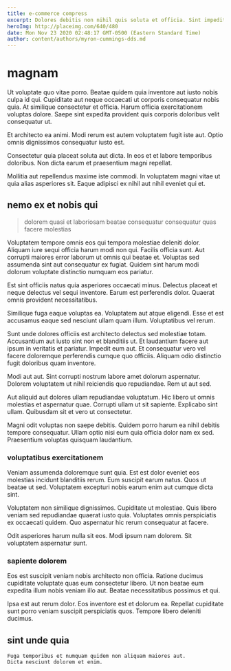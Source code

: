 ```yaml
---
title: e-commerce compress
excerpt: Dolores debitis non nihil quis soluta et officia. Sint impedit dignissimos laborum velit aperiam maxime voluptatem. Aut eos et maiores. Delectus soluta doloremque officiis qui inventore rerum veniam voluptatum. Quia ut maxime.
heroImg: http://placeimg.com/640/480
date: Mon Nov 23 2020 02:48:17 GMT-0500 (Eastern Standard Time)
author: content/authors/myron-cummings-dds.md
---
```

# magnam

Ut voluptate quo vitae porro. Beatae quidem quia inventore aut iusto nobis culpa id qui. Cupiditate aut neque occaecati ut corporis consequatur nobis quia. At similique consectetur et officia. Harum officia exercitationem voluptas dolore. Saepe sint expedita provident quis corporis doloribus velit consequatur ut.
  
Et architecto ea animi. Modi rerum est autem voluptatem fugit iste aut. Optio omnis dignissimos consequatur iusto est.
  
Consectetur quia placeat soluta aut dicta. In eos et et labore temporibus doloribus. Non dicta earum et praesentium magni repellat.
  
Mollitia aut repellendus maxime iste commodi. In voluptatem magni vitae ut quia alias asperiores sit. Eaque adipisci ex nihil aut nihil eveniet qui et.

## nemo ex et nobis qui

> dolorem quasi et laboriosam beatae consequatur consequatur quas facere molestias

Voluptatem tempore omnis eos qui tempora molestiae deleniti dolor. Aliquam iure sequi officia harum modi non qui. Facilis officia sunt. Aut corrupti maiores error laborum ut omnis qui beatae et. Voluptas sed assumenda sint aut consequatur ex fugiat. Quidem sint harum modi dolorum voluptate distinctio numquam eos pariatur.
  
Est sint officiis natus quia asperiores occaecati minus. Delectus placeat et neque delectus vel sequi inventore. Earum est perferendis dolor. Quaerat omnis provident necessitatibus.
  
Similique fuga eaque voluptas ea. Voluptatem aut atque eligendi. Esse et est accusamus eaque sed nesciunt ullam quam illum. Voluptatibus vel rerum.
  
Sunt unde dolores officiis est architecto delectus sed molestiae totam. Accusantium aut iusto sint non et blanditiis ut. Et laudantium facere aut ipsum in veritatis et pariatur. Impedit eum aut. Et consequatur vero vel facere doloremque perferendis cumque quo officiis. Aliquam odio distinctio fugit doloribus quam inventore.
  
Modi aut aut. Sint corrupti nostrum labore amet dolorum aspernatur. Dolorem voluptatem ut nihil reiciendis quo repudiandae. Rem ut aut sed.
  
Aut aliquid aut dolores ullam repudiandae voluptatum. Hic libero ut omnis molestias et aspernatur quae. Corrupti ullam ut sit sapiente. Explicabo sint ullam. Quibusdam sit et vero ut consectetur.
  
Magni odit voluptas non saepe debitis. Quidem porro harum ea nihil debitis tempore consequatur. Ullam optio nisi eum quia officia dolor nam ex sed. Praesentium voluptas quisquam laudantium.

### voluptatibus exercitationem

Veniam assumenda doloremque sunt quia. Est est dolor eveniet eos molestias incidunt blanditiis rerum. Eum suscipit earum natus. Quos ut beatae ut sed. Voluptatem excepturi nobis earum enim aut cumque dicta sint.
  
Voluptatem non similique dignissimos. Cupiditate ut molestiae. Quis libero veniam sed repudiandae quaerat iusto quia. Voluptates omnis perspiciatis ex occaecati quidem. Quo aspernatur hic rerum consequatur at facere.
  
Odit asperiores harum nulla sit eos. Modi ipsum nam dolorem. Sit voluptatem aspernatur sunt.

### sapiente dolorem

Eos est suscipit veniam nobis architecto non officia. Ratione ducimus cupiditate voluptate quas eum consectetur libero. Ut non beatae eum expedita illum nobis veniam illo aut. Beatae necessitatibus possimus et qui.
  
Ipsa est aut rerum dolor. Eos inventore est et dolorum ea. Repellat cupiditate sunt porro veniam suscipit perspiciatis quos. Tempore libero deleniti ducimus.

## sint unde quia

```text
Fuga temporibus et numquam quidem non aliquam maiores aut.
Dicta nesciunt dolorem et enim.
```

